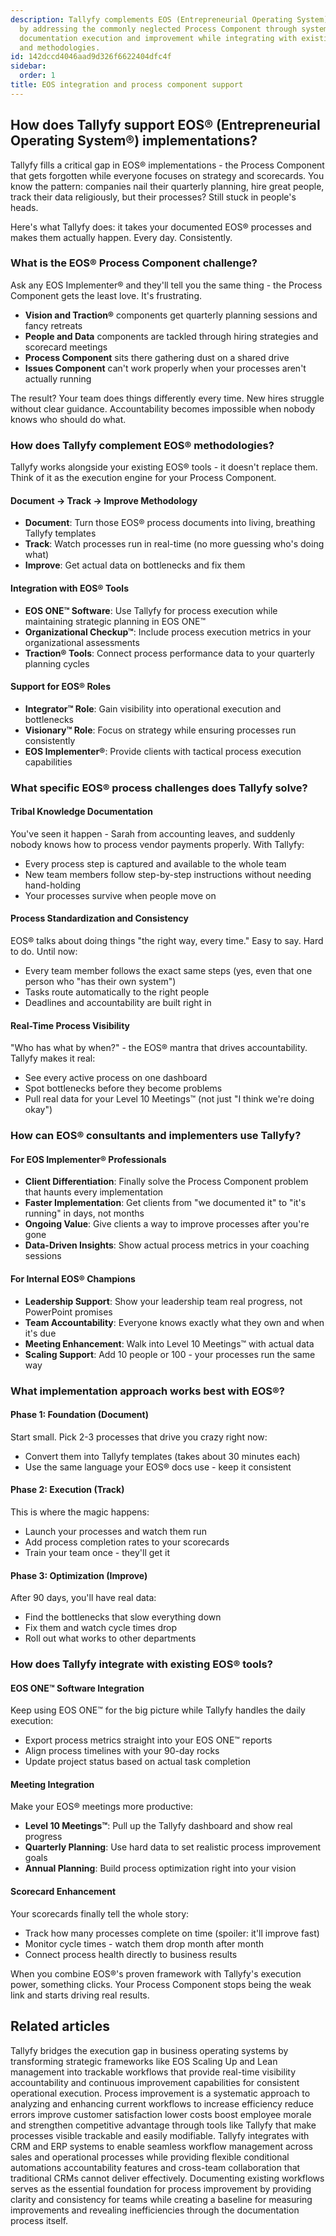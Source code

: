 ```yaml
---
description: Tallyfy complements EOS (Entrepreneurial Operating System) implementations
  by addressing the commonly neglected Process Component through systematic workflow
  documentation execution and improvement while integrating with existing EOS tools
  and methodologies.
id: 142dccd4046aad9d326f6622404dfc4f
sidebar:
  order: 1
title: EOS integration and process component support
---
```


## How does Tallyfy support EOS® (Entrepreneurial Operating System®) implementations?

Tallyfy fills a critical gap in EOS® implementations - the Process Component that gets forgotten while everyone focuses on strategy and scorecards. You know the pattern: companies nail their quarterly planning, hire great people, track their data religiously, but their processes? Still stuck in people's heads.

Here's what Tallyfy does: it takes your documented EOS® processes and makes them actually happen. Every day. Consistently.

### What is the EOS® Process Component challenge?

Ask any EOS Implementer® and they'll tell you the same thing - the Process Component gets the least love. It's frustrating.

- **Vision and Traction®** components get quarterly planning sessions and fancy retreats
- **People and Data** components are tackled through hiring strategies and scorecard meetings  
- **Process Component** sits there gathering dust on a shared drive
- **Issues Component** can't work properly when your processes aren't actually running

The result? Your team does things differently every time. New hires struggle without clear guidance. Accountability becomes impossible when nobody knows who should do what.

### How does Tallyfy complement EOS® methodologies?

Tallyfy works alongside your existing EOS® tools - it doesn't replace them. Think of it as the execution engine for your Process Component.

#### **Document → Track → Improve Methodology**
- **Document**: Turn those EOS® process documents into living, breathing Tallyfy templates
- **Track**: Watch processes run in real-time (no more guessing who's doing what)
- **Improve**: Get actual data on bottlenecks and fix them

#### **Integration with EOS® Tools**
- **EOS ONE™ Software**: Use Tallyfy for process execution while maintaining strategic planning in EOS ONE™
- **Organizational Checkup™**: Include process execution metrics in your organizational assessments
- **Traction® Tools**: Connect process performance data to your quarterly planning cycles

#### **Support for EOS® Roles**
- **Integrator™ Role**: Gain visibility into operational execution and bottlenecks
- **Visionary™ Role**: Focus on strategy while ensuring processes run consistently
- **EOS Implementer®**: Provide clients with tactical process execution capabilities

### What specific EOS® process challenges does Tallyfy solve?

#### **Tribal Knowledge Documentation**
You've seen it happen - Sarah from accounting leaves, and suddenly nobody knows how to process vendor payments properly. With Tallyfy:
- Every process step is captured and available to the whole team
- New team members follow step-by-step instructions without needing hand-holding
- Your processes survive when people move on

#### **Process Standardization and Consistency**
EOS® talks about doing things "the right way, every time." Easy to say. Hard to do. Until now:
- Every team member follows the exact same steps (yes, even that one person who "has their own system")
- Tasks route automatically to the right people
- Deadlines and accountability are built right in

#### **Real-Time Process Visibility**
"Who has what by when?" - the EOS® mantra that drives accountability. Tallyfy makes it real:
- See every active process on one dashboard
- Spot bottlenecks before they become problems
- Pull real data for your Level 10 Meetings™ (not just "I think we're doing okay")

### How can EOS® consultants and implementers use Tallyfy?

#### **For EOS Implementer® Professionals**
- **Client Differentiation**: Finally solve the Process Component problem that haunts every implementation
- **Faster Implementation**: Get clients from "we documented it" to "it's running" in days, not months
- **Ongoing Value**: Give clients a way to improve processes after you're gone
- **Data-Driven Insights**: Show actual process metrics in your coaching sessions

#### **For Internal EOS® Champions**
- **Leadership Support**: Show your leadership team real progress, not PowerPoint promises
- **Team Accountability**: Everyone knows exactly what they own and when it's due
- **Meeting Enhancement**: Walk into Level 10 Meetings™ with actual data
- **Scaling Support**: Add 10 people or 100 - your processes run the same way

### What implementation approach works best with EOS®?

#### **Phase 1: Foundation (Document)**
Start small. Pick 2-3 processes that drive you crazy right now:
- Convert them into Tallyfy templates (takes about 30 minutes each)
- Use the same language your EOS® docs use - keep it consistent

#### **Phase 2: Execution (Track)**  
This is where the magic happens:
- Launch your processes and watch them run
- Add process completion rates to your scorecards
- Train your team once - they'll get it

#### **Phase 3: Optimization (Improve)**
After 90 days, you'll have real data:
- Find the bottlenecks that slow everything down
- Fix them and watch cycle times drop
- Roll out what works to other departments

### How does Tallyfy integrate with existing EOS® tools?

#### **EOS ONE™ Software Integration**
Keep using EOS ONE™ for the big picture while Tallyfy handles the daily execution:
- Export process metrics straight into your EOS ONE™ reports
- Align process timelines with your 90-day rocks
- Update project status based on actual task completion

#### **Meeting Integration**
Make your EOS® meetings more productive:
- **Level 10 Meetings™**: Pull up the Tallyfy dashboard and show real progress
- **Quarterly Planning**: Use hard data to set realistic process improvement goals
- **Annual Planning**: Build process optimization right into your vision

#### **Scorecard Enhancement**
Your scorecards finally tell the whole story:
- Track how many processes complete on time (spoiler: it'll improve fast)
- Monitor cycle times - watch them drop month after month
- Connect process health directly to business results

When you combine EOS®'s proven framework with Tallyfy's execution power, something clicks. Your Process Component stops being the weak link and starts driving real results.


## Related articles
<CardGrid>
<LinkTitleCard header="<b>Integrations > Business systems integrations</b>" href="/products/pro/integrations/business-systems/" > Tallyfy bridges the execution gap in business operating systems by transforming strategic frameworks like EOS Scaling Up and Lean management into trackable workflows that provide real-time visibility accountability and continuous improvement capabilities for consistent operational execution. </LinkTitleCard>
<LinkTitleCard header="<b>Process Improvement > What is process improvement?</b>" href="/products/pro/tutorials/how-to/process-improvement/what-is-process-improvement/" > Process improvement is a systematic approach to analyzing and enhancing current workflows to increase efficiency reduce errors improve customer satisfaction lower costs boost employee morale and strengthen competitive advantage through tools like Tallyfy that make processes visible trackable and easily modifiable. </LinkTitleCard>
<LinkTitleCard header="<b>Middleware > Integrate to your CRM or ERP</b>" href="/products/pro/integrations/middleware/integrate-into-crm/" > Tallyfy integrates with CRM and ERP systems to enable seamless workflow management across sales and operational processes while providing flexible conditional automations accountability features and cross-team collaboration that traditional CRMs cannot deliver effectively. </LinkTitleCard>
<LinkTitleCard header="<b>Process Improvement > Understand your current processes with Tallyfy</b>" href="/products/pro/tutorials/how-to/process-improvement/understanding-your-current-processes-with-tallyfy/" > Documenting existing workflows serves as the essential foundation for process improvement by providing clarity and consistency for teams while creating a baseline for measuring improvements and revealing inefficiencies through the documentation process itself. </LinkTitleCard>
</CardGrid>